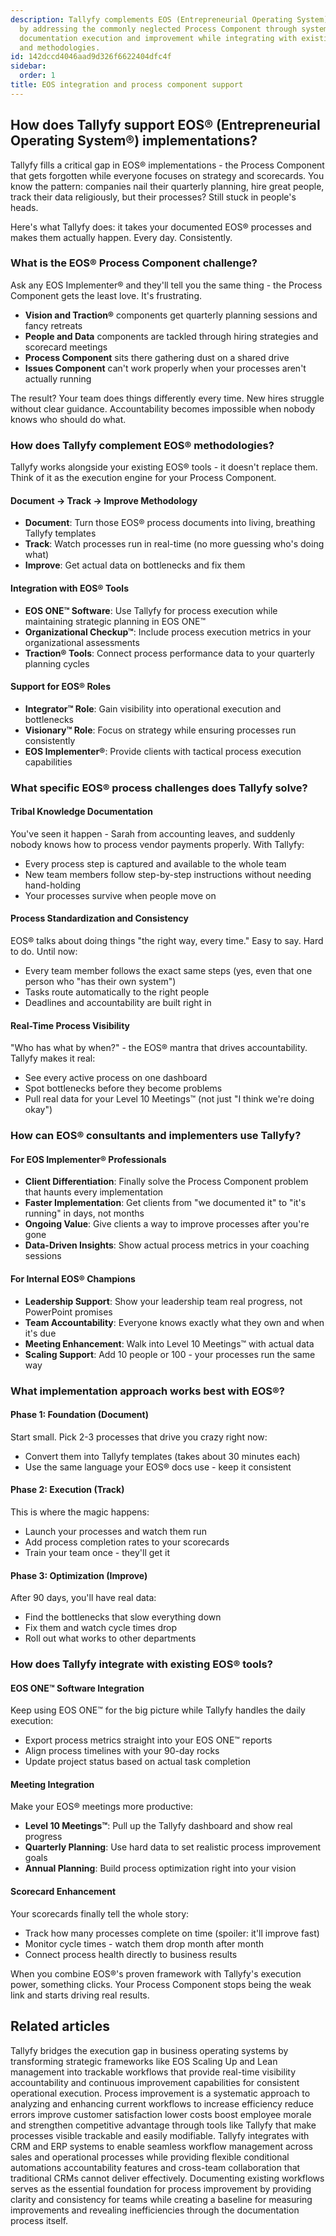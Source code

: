 ```yaml
---
description: Tallyfy complements EOS (Entrepreneurial Operating System) implementations
  by addressing the commonly neglected Process Component through systematic workflow
  documentation execution and improvement while integrating with existing EOS tools
  and methodologies.
id: 142dccd4046aad9d326f6622404dfc4f
sidebar:
  order: 1
title: EOS integration and process component support
---
```


## How does Tallyfy support EOS® (Entrepreneurial Operating System®) implementations?

Tallyfy fills a critical gap in EOS® implementations - the Process Component that gets forgotten while everyone focuses on strategy and scorecards. You know the pattern: companies nail their quarterly planning, hire great people, track their data religiously, but their processes? Still stuck in people's heads.

Here's what Tallyfy does: it takes your documented EOS® processes and makes them actually happen. Every day. Consistently.

### What is the EOS® Process Component challenge?

Ask any EOS Implementer® and they'll tell you the same thing - the Process Component gets the least love. It's frustrating.

- **Vision and Traction®** components get quarterly planning sessions and fancy retreats
- **People and Data** components are tackled through hiring strategies and scorecard meetings  
- **Process Component** sits there gathering dust on a shared drive
- **Issues Component** can't work properly when your processes aren't actually running

The result? Your team does things differently every time. New hires struggle without clear guidance. Accountability becomes impossible when nobody knows who should do what.

### How does Tallyfy complement EOS® methodologies?

Tallyfy works alongside your existing EOS® tools - it doesn't replace them. Think of it as the execution engine for your Process Component.

#### **Document → Track → Improve Methodology**
- **Document**: Turn those EOS® process documents into living, breathing Tallyfy templates
- **Track**: Watch processes run in real-time (no more guessing who's doing what)
- **Improve**: Get actual data on bottlenecks and fix them

#### **Integration with EOS® Tools**
- **EOS ONE™ Software**: Use Tallyfy for process execution while maintaining strategic planning in EOS ONE™
- **Organizational Checkup™**: Include process execution metrics in your organizational assessments
- **Traction® Tools**: Connect process performance data to your quarterly planning cycles

#### **Support for EOS® Roles**
- **Integrator™ Role**: Gain visibility into operational execution and bottlenecks
- **Visionary™ Role**: Focus on strategy while ensuring processes run consistently
- **EOS Implementer®**: Provide clients with tactical process execution capabilities

### What specific EOS® process challenges does Tallyfy solve?

#### **Tribal Knowledge Documentation**
You've seen it happen - Sarah from accounting leaves, and suddenly nobody knows how to process vendor payments properly. With Tallyfy:
- Every process step is captured and available to the whole team
- New team members follow step-by-step instructions without needing hand-holding
- Your processes survive when people move on

#### **Process Standardization and Consistency**
EOS® talks about doing things "the right way, every time." Easy to say. Hard to do. Until now:
- Every team member follows the exact same steps (yes, even that one person who "has their own system")
- Tasks route automatically to the right people
- Deadlines and accountability are built right in

#### **Real-Time Process Visibility**
"Who has what by when?" - the EOS® mantra that drives accountability. Tallyfy makes it real:
- See every active process on one dashboard
- Spot bottlenecks before they become problems
- Pull real data for your Level 10 Meetings™ (not just "I think we're doing okay")

### How can EOS® consultants and implementers use Tallyfy?

#### **For EOS Implementer® Professionals**
- **Client Differentiation**: Finally solve the Process Component problem that haunts every implementation
- **Faster Implementation**: Get clients from "we documented it" to "it's running" in days, not months
- **Ongoing Value**: Give clients a way to improve processes after you're gone
- **Data-Driven Insights**: Show actual process metrics in your coaching sessions

#### **For Internal EOS® Champions**
- **Leadership Support**: Show your leadership team real progress, not PowerPoint promises
- **Team Accountability**: Everyone knows exactly what they own and when it's due
- **Meeting Enhancement**: Walk into Level 10 Meetings™ with actual data
- **Scaling Support**: Add 10 people or 100 - your processes run the same way

### What implementation approach works best with EOS®?

#### **Phase 1: Foundation (Document)**
Start small. Pick 2-3 processes that drive you crazy right now:
- Convert them into Tallyfy templates (takes about 30 minutes each)
- Use the same language your EOS® docs use - keep it consistent

#### **Phase 2: Execution (Track)**  
This is where the magic happens:
- Launch your processes and watch them run
- Add process completion rates to your scorecards
- Train your team once - they'll get it

#### **Phase 3: Optimization (Improve)**
After 90 days, you'll have real data:
- Find the bottlenecks that slow everything down
- Fix them and watch cycle times drop
- Roll out what works to other departments

### How does Tallyfy integrate with existing EOS® tools?

#### **EOS ONE™ Software Integration**
Keep using EOS ONE™ for the big picture while Tallyfy handles the daily execution:
- Export process metrics straight into your EOS ONE™ reports
- Align process timelines with your 90-day rocks
- Update project status based on actual task completion

#### **Meeting Integration**
Make your EOS® meetings more productive:
- **Level 10 Meetings™**: Pull up the Tallyfy dashboard and show real progress
- **Quarterly Planning**: Use hard data to set realistic process improvement goals
- **Annual Planning**: Build process optimization right into your vision

#### **Scorecard Enhancement**
Your scorecards finally tell the whole story:
- Track how many processes complete on time (spoiler: it'll improve fast)
- Monitor cycle times - watch them drop month after month
- Connect process health directly to business results

When you combine EOS®'s proven framework with Tallyfy's execution power, something clicks. Your Process Component stops being the weak link and starts driving real results.


## Related articles
<CardGrid>
<LinkTitleCard header="<b>Integrations > Business systems integrations</b>" href="/products/pro/integrations/business-systems/" > Tallyfy bridges the execution gap in business operating systems by transforming strategic frameworks like EOS Scaling Up and Lean management into trackable workflows that provide real-time visibility accountability and continuous improvement capabilities for consistent operational execution. </LinkTitleCard>
<LinkTitleCard header="<b>Process Improvement > What is process improvement?</b>" href="/products/pro/tutorials/how-to/process-improvement/what-is-process-improvement/" > Process improvement is a systematic approach to analyzing and enhancing current workflows to increase efficiency reduce errors improve customer satisfaction lower costs boost employee morale and strengthen competitive advantage through tools like Tallyfy that make processes visible trackable and easily modifiable. </LinkTitleCard>
<LinkTitleCard header="<b>Middleware > Integrate to your CRM or ERP</b>" href="/products/pro/integrations/middleware/integrate-into-crm/" > Tallyfy integrates with CRM and ERP systems to enable seamless workflow management across sales and operational processes while providing flexible conditional automations accountability features and cross-team collaboration that traditional CRMs cannot deliver effectively. </LinkTitleCard>
<LinkTitleCard header="<b>Process Improvement > Understand your current processes with Tallyfy</b>" href="/products/pro/tutorials/how-to/process-improvement/understanding-your-current-processes-with-tallyfy/" > Documenting existing workflows serves as the essential foundation for process improvement by providing clarity and consistency for teams while creating a baseline for measuring improvements and revealing inefficiencies through the documentation process itself. </LinkTitleCard>
</CardGrid>